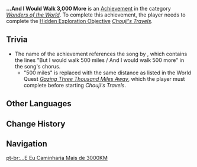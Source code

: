 {{Achievement Infobox
|title        = 
|id           = 81115
|order id     = 1111
|category     = Wonders of the World
|description  = Find [[Chouji]] on Tatarasuna and Narukami Island.
|requirements = Complete ''[[Chouji's Travels]].''
|primogems    = 5
|tracking     = 
|hidden       = 1
|topic        = 
|type         = Exploration
}}
'''...And I Would Walk 3,000 More''' is an [[Achievement]] in the category ''[[Wonders of the World]]''. To complete this achievement, the player needs to complete the [[Hidden Exploration Objective]] ''[[Chouji's Travels]].''

==Trivia==
* The name of the achievement references the song {{w|I'm Gonna Be (500 Miles)}} by {{w|The Proclaimers}}, which contains the lines "But I would walk 500 miles / And I would walk 500 more" in the song's chorus.
** "500 miles" is replaced with the same distance as listed in the World Quest ''[[Gazing Three Thousand Miles Away]]'', which the player must complete before starting ''Chouji's Travels''.
<!--
==Video Guides==
{{EVT
|video1   = 
|caption1 = 
}}
-->
==Other Languages==
{{Other Languages
|en      = ...And I Would Walk 3,000 More
|zhs     = 三千里的起点
|zhs_rm  = Sānqiān Lǐ de Qǐdiǎn
|zht     = 三千里的起點
|zht_rm  = Sānqiān Lǐ de Qǐdiǎn
|zh_tl   = Starting Point of the Three Thousand Li<ref group="•" name="li">'''ZH & JA & KO:''' The character {{wt|里}} refers to a traditional and customary unit of distance common across East Asia, with varying lengths depending on country and era. It is used metaphorically in much the same way as ''mile'' is used in English sayings.</ref>
|ja      = 三千里の起点
|ja_rm   = Sanzen-ri no Kiten
|ja_tl   = Starting Point of the Three Thousand Ri<ref group="•" name="li" />
|ko      = 삼천리의 시작점
|ko_rm   = Samcheonri-ui Sijakjeom
|ko_tl   = Starting Point of the Three Thousand Ri<ref group="•" name="li" />
|es      = El primer paso de un viaje
|es_tl   = The First Step of A Journey
|fr      = Début du voyage
|fr_tl   = Start of the Journey
|ru      = ...и я пройду ещё 3000
|ru_tl   = 
|th      = จุดเริ่มต้นสามพันลี้
|th_rm   = Chut Roem Ton Sam Phan Li
|th_tl   = 
|vi      = {{tt|Khởi Điểm|起點}} Của 3000 Dặm
|vi_tl   = Starting Point of the 3000 Miles
|de      = Ich könnte noch viel weiter
|de_tl   = I Could Do Even More
|id      = Titik Awal Tiga Ribu Mil
|id_tl   = Three Thousand Miles Starting Point
|pt      = ...E Eu Caminharia Mais de 3000KM
|pt_tl   = 
}}

==Change History==
{{Change History|2.0}}
<!--
==References==
{{Reflist}}
-->
==Navigation==
{{Achievement Navbox|Wonders of the World|Exploration}}
[[pt-br:...E Eu Caminharia Mais de 3000KM]]